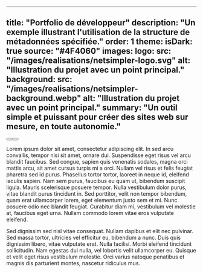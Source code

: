 
---
title: "Portfolio de développeur"
description: "Un exemple illustrant l'utilisation de la structure de métadonnées spécifiée."
order: 1
theme:
    isDark: true
    source: "#4F4060"
images:
    logo:
        src: "/images/realisations/netsimpler-logo.svg"
        alt: "Illustration du projet avec un point principal."
    background:
        src: "/images/realisations/netsimpler-background.webp"
        alt: "Illustration du projet avec un point principal."
summary: "Un outil simple et puissant pour créer des sites web sur mesure, en toute autonomie."
---


<div class="flex flex-wrap gap-4">
    <Button target="_blank" href="https://vigreux-joel.fr/" icon={faGlobe} variant="outlined" label="Site web"/>
    <Button target="_blank" href="https://github.com/vigreux-joel/portfolio" icon={faGithub} variant="outlined" label="Code Source"/>
</div>
<Divider className="my-8"/>

Lorem ipsum dolor sit amet, consectetur adipiscing elit. In sed arcu convallis, tempor nisi sit amet, ornare dui. Suspendisse eget risus vel arcu blandit faucibus. Sed congue, sapien quis venenatis sodales, magna orci mattis arcu, sit amet cursus turpis mi a orci. Nullam vel risus et felis feugiat pharetra sed id purus. Phasellus tortor tortor, laoreet in neque id, eleifend iaculis sapien. Nam sem purus, faucibus eu quam ut, bibendum suscipit ligula. Mauris scelerisque posuere tempor. Nulla vestibulum dolor purus, vitae blandit purus tincidunt in. Sed porttitor, velit non tempor bibendum, quam erat ullamcorper lorem, eget elementum justo sem et mi. Nunc posuere odio nec blandit feugiat. Curabitur diam mi, vestibulum vel molestie at, faucibus eget urna. Nullam commodo lorem vitae eros vulputate eleifend.

Sed dignissim sed nisl vitae consequat. Nullam dapibus et elit nec pulvinar. Sed massa tortor, ultricies vel efficitur eu, bibendum a nunc. Duis quis dignissim libero, vitae vulputate erat. Nulla facilisi. Morbi eleifend tincidunt sollicitudin. Nam egestas dui nulla, vel lobortis velit ullamcorper eu. Quisque et velit eget risus vestibulum molestie. Orci varius natoque penatibus et magnis dis parturient montes, nascetur ridiculus mus.